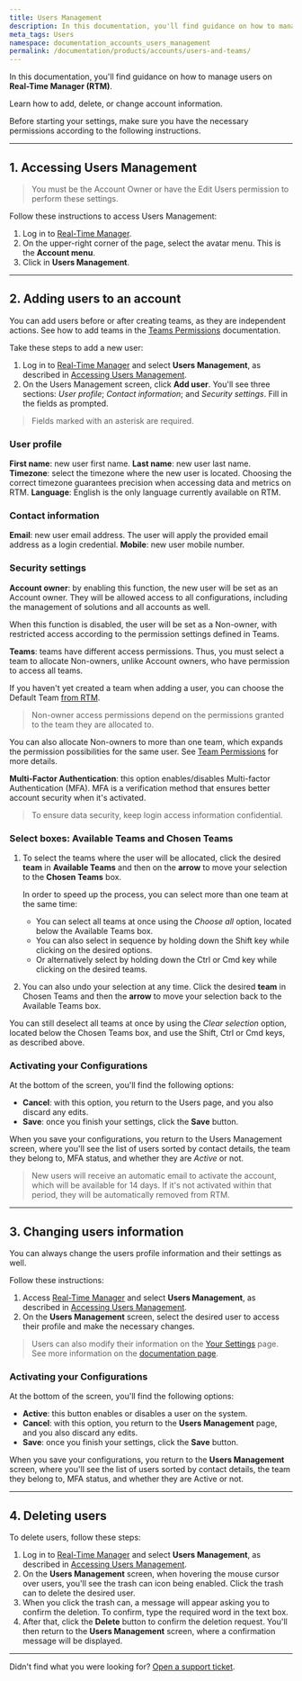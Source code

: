 ```yaml
---
title: Users Management
description: In this documentation, you'll find guidance on how to manage users on Real-Time Manager (RTM).
meta_tags: Users
namespace: documentation_accounts_users_management
permalink: /documentation/products/accounts/users-and-teams/
---
```


In this documentation, you'll find guidance on how to manage users on **Real-Time Manager (RTM)**.

Learn how to add, delete, or change account information.

Before starting your settings, make sure you have the necessary permissions according to the following instructions.

---

## 1. Accessing Users Management

> You must be the Account Owner or have the Edit Users permission to perform these settings.

Follow these instructions to access Users Management:

1. Log in to [Real-Time Manager](https://manager.azion.com/).
2. On the upper-right corner of the page, select the avatar menu. This is the **Account menu**.
3. Click in **Users Management**.

---

## 2. Adding users to an account

You can add users before or after creating teams, as they are independent actions. See how to add teams in the [Teams Permissions](https://www.azion.com/en/documentation/products/accounts/teams-permissions/) documentation.

Take these steps to add a new user:

1. Log in to [Real-Time Manager](https://manager.azion.com/) and select **Users Management**, as described in [Accessing Users Management](#Accessingusersmanagement).
2. On the Users Management screen, click **Add user**. You'll see three sections: *User profile*; *Contact information*; and *Security settings*. Fill in the fields as prompted.

> Fields marked with an asterisk are required.

### User profile

**First name**: new user first name.
**Last name**: new user last name.
**Timezone**: select the timezone where the new user is located. Choosing the correct timezone guarantees precision when accessing data and metrics on RTM.
**Language**: English is the only language currently available on RTM.

### Contact information

**Email**: new user email address. The user will apply the provided email address as a login credential.
**Mobile**: new user mobile number.

### Security settings

**Account owner**: by enabling this function, the new user will be set as an Account owner. They will be allowed access to all configurations, including the management of solutions and all accounts as well.

When this function is disabled, the user will be set as a Non-owner, with restricted access according to the permission settings defined in Teams.

**Teams**: teams have different access permissions. Thus, you must select a team to allocate Non-owners, unlike Account owners, who have permission to access all teams.

If you haven't yet created a team when adding a user, you can choose the Default Team [from RTM](https://manager.azion.com/).

> Non-owner access permissions depend on the permissions granted to the team they are allocated to.

You can also allocate Non-owners to more than one team, which expands the permission possibilities for the same user. See [Team Permissions](https://www.azion.com/en/documentation/products/accounts/teams-permissions/) for more details.

**Multi-Factor Authentication**: this option enables/disables Multi-factor Authentication (MFA). MFA is a verification method that ensures better account security when it's activated.

> To ensure data security, keep login access information confidential.

### Select boxes: Available Teams and Chosen Teams

1. To select the teams where the user will be allocated, click the desired **team** in **Available Teams** and then on the **arrow** to move your selection to the **Chosen Teams** box.

   In order to speed up the process, you can select more than one team at the same time:

   - You can select all teams at once using the *Choose all* option, located below the Available Teams box.
   - You can also select in sequence by holding down the Shift key while clicking on the desired options.
   - Or alternatively select by holding down the Ctrl or Cmd key while clicking on the desired teams.
2. You can also undo your selection at any time. Click the desired **team** in Chosen Teams and then the **arrow** to move your selection back to the Available Teams box.

You can still deselect all teams at once by using the *Clear selection* option, located below the Chosen Teams box, and use the Shift, Ctrl or Cmd keys, as described above.

### Activating your Configurations

At the bottom of the screen, you'll find the following options:

- **Cancel**: with this option, you return to the Users page, and you also discard any edits.
- **Save**: once you finish your settings, click the **Save** button.

When you save your configurations, you return to the Users Management screen, where you'll see the list of users sorted by contact details, the team they belong to, MFA status, and whether they are *Active* or not.

> New users will receive an automatic email to activate the account, which will be available for 14 days. If it's not activated within that period, they will be automatically removed from RTM.

---

## 3. Changing users information

You can always change the users profile information and their settings as well.

Follow these instructions:

1. Access [Real-Time Manager](https://manager.azion.com/) and select **Users Management**, as described in [Accessing Users Management](#Accessingusersmanagement).
2. On the **Users Management** screen, select the desired user to access their profile and make the necessary changes.

> Users can also modify their information on the [Your Settings](https://manager.azion.com/user) page. See more information on the [documentation page](https://www.azion.com/en/documentation/products/accounts/your-settings/).

### Activating your Configurations

At the bottom of the screen, you'll find the following options:

- **Active**: this button enables or disables a user on the system.
- **Cancel**: with this option, you return to the **Users Management** page, and you also discard any edits.
- **Save**: once you finish your settings, click the **Save** button.

When you save your configurations, you return to the **Users Management** screen, where you'll see the list of users sorted by contact details, the team they belong to, MFA status, and whether they are Active or not.

---

## 4. Deleting users

To delete users, follow these steps:

1. Log in to [Real-Time Manager](https://manager.azion.com/) and select **Users Management**, as described in [Accessing Users Management](#Accessingusersmanagement).
2. On the **Users Management** screen, when hovering the mouse cursor over users, you'll see the trash can icon being enabled. Click the trash can to delete the desired user.
3. When you click the trash can, a message will appear asking you to confirm the deletion. To confirm, type the required word in the text box.
4. After that, click the **Delete** button to confirm the deletion request. You'll then return to the **Users Management** screen, where a confirmation message will be displayed. 

---

Didn't find what you were looking for? [Open a support ticket](https://tickets.azion.com/).
